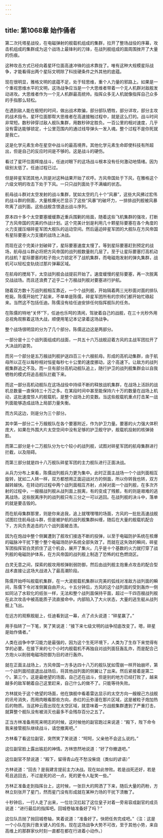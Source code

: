 ```yaml
---
---
---
```

title: 第1068章 始作俑者
---



第二次托塔星战役，在电磁弹射的舰载机组成的集群，拉开了整场战役的序幕，攻击机组成的集群成为这个战场上最锋利的刀锋，在战列舰组成的面周围挫开了大量的伤痕。

这种攻击方式已经向着星环位面高速冲锋的战术靠拢了。唯有这种大规模星际战争，才能看得出两个星际文明除了科技硬条件之外其他的底蕴。

现在很明显，雅格文明的底蕴不足，处于轻思维，重个人力量的邪路上。如果是一个重视思维水平的文明，这场战争应当是一个大思维者带着一个无人机群对敌舰发动进攻。大思维者作为一个无人机群最高统帅。指挥众多无人机就像指挥自己众多的手指那么轻松。

在遇到敌人能在极短的时间，做出战术欺骗，部分部队牺牲，部分详攻，部分主攻的战术指令。星环位面那帮大思维者在高速接触过程中，就是这么打的。战斗时间非常短。数秒钟穿过敌人舰队集群，用数秒钟定胜负。一百公里的相对速度，几乎没有雷达能够锁定，十公里范围内的通过线导弹头一发入魂。整个过程不是你死就是我亡。

这是化学元素生命在星空中战斗的最高境界。其他化学元素生命即使科技有所超出，但是自己的反应时间是不够的。这是战斗的硬伤。

看过了星环位面辉煌战斗，任迪对眼下的这场战斗根本没有任何激动地情绪。因为级别太低了。任迪过程已过。

但是碎星军团其他人则是对这种战果开始了欢呼。方风帝国处于下风，在雅格这个六级文明的攻击下处于下风。一只只战列面处于不满编的状态。

航母战斗群对太空发射的战斗集群，犹如太空的几十个“风暴”，这些大风拂过宏伟的战斗群的侧面，大量核爆光芒显示了这些“风暴”的破坏力，一排排战列舰被风暴吹离了战列面。这些战舰含恨退出战斗序列。

原本四十多个太空要塞缓缓靠近重兵围剿的局面，随着这些飞机集群的强攻，打断了方风帝国的完美的作战计划。这个完美计划是利用几十颗星际要塞在各个角度的火力支援压缩碎星军团大舰队的运动空间。然后逼迫碎星军团的大舰队在方风帝国有星际要塞火力支援的战场上决战。

而现在这个完美计划破碎了，星际要塞速度太慢了。等到星际要塞赶到预定的战场，航母战斗群必将把方风帝国的战列舰数量削几层了。至于让星际要塞打高机动的战机？星际要塞的粒子炮火力锁定不了战机集群，而电磁炮发射的弹丸集群，战机可以轻松变轨绕过那片弹幕区域。

在航母的搅局下，太空战列舰会战提前开始了。速度缓慢的星际要塞，再一次脱离交战战场。而且还浪费了近乎二十万艘战列舰对要塞进行护航。

随着双方数十万战列舰相互靠近，一个个战列舰，开始隔着两三光秒面对面的排队枪毙。陈儒开始忙了起来，不单单是陈儒，碎星军团所有的宗师们都开始忙碌起来。当然这不包括任迪。陈儒没有给任迪安排任何指挥舰队的任务。

在陈儒的特地“关怀”下，任迪也乐呵的清闲，驾驶着自己的战舰，在三十光秒外用总视角观察着这场大战，顺便用笔记本记录着这场战争。

整个战场很明显的分为了几个部分。陈儒这边这是两部分。

一部分是十三个战列面组成的战面，一共五十六万战舰迎着方风的主战军团拉开了大决战的姿势。

而另一个部分是五万艘战列舰护送四百三十六艘航母。形成的高机动集群，由于航母所以正在以每秒相对恒星每秒七十公里的速度挪动，这个高速下。让敌方的战列舰集群追之不及。而一旦有部分高机动舰队追上，随行护卫的战列舰集群会以自我牺牲的模式将追击舰队拦截下来。

而这一部分高机动舰队在这场战役中持续不断的释放战机集群，在战场上活跃的战机总数量一直保持三十万之多。在某段时间中甚至能保持六十万的数量在战场上机动，这批速度惊人的舰载机，是整个战场上的变数。当这些舰载机重点打击某一战列面能够造成战场上局部力量失衡。

而方风这边，则是分为三个部分。

其中第一部分二十万艘舰队在各个要塞附近，作为护卫力量。要塞的火力强大体积庞大，如果在外围大片太空空间中没有足够的护卫舰守护，舰载机投射的核弹骑脸。

而第二部分是十二万舰队分为七个较小的战列舰，试图对碎星军团的航母集群进行拦截，以及阻碍。

而第三部分就是四十八万舰队碎星军团的主力舰队进行正面决战。

从兵力分布上来看，陈儒战列舰兵力更为集中。此时正面主战场一个个战列面相互旋转，犹如二人转一样，双方都想用正面迎战对方的侧面，所以你转我也转，双方越转越快。在转动的过程中两个战列面相互齐射，点掉对面一个战列舰，在多次齐射的过程中，一艘艘战列舰从战列面上脱离，有的变成了残骸，有的则是艰难的逃离战场，这些脱离序列的战列舰只有三分之一可以逃回。在战列舰的决斗中，落单的就是要击毁的。

而在航母集群那里，则是你来追我，追上就嘿嘿嘿的场面，方风的一批批高速战舰试图拦住航母战斗群，但是被护航的战列舰集群纠缠，随后在大量的舰载机配合下，方风负责追击的六个战列面被击溃。

因为在炮战中整个侧翼遭到了舰攻们接连不断的投弹，以至于电磁防护系统在核爆的磁脉冲干扰下整个整个电磁场防护系统全部失效了。而就在这失效的瞬间，碎星军团指挥官白灵抓住了这个机会，展开了集火。几乎是十个基数的火力就打穿了战列舰的电磁防护体系，在方风帝国的战列舰上制造了恐怖的红色燃烧区。

白灵无意之间，探索的舰攻用核弹削弱防御，然后由战列舰主炮重点攻击的配合型战术直接让这场大战进入了最高潮阶段。

陈儒开始呼叫舰载机集群，在一大波舰载机集群以完美的弧线对准敌方战列面的瞬间，陈儒下令对准侧翼自由开火。十五分钟后，方风的这个战列面的受到轰炸一侧如同沾了水软化的纸张一样，无法和整个战列面保持平面，超过一千四百艘战列舰在此次攻击中被高能质子流直接命中。内部陷入了大火状态，大量的逃生艇从战列舰上飞出。

在远方的观察舰艇上，任迪看到这一幕，点了点头说道：“碎星赢了。”

用手指转了一下笔，笑了笑说道：“接下来七级文明的战争彻底改变了。嗯，碎星是始作俑者。”

人类在战争中学习能力是最强的，因为这个生死环境下，人类为了生存下来觉得有学的必要。在接下来的七个小时内舰载机不再独自对战列面狂轰乱炸，而是配合己方炮火以削弱电磁场防御为目的进行轰炸。

就在正面主战场上，方风帝国一方多达四十八万的舰队犹如雪崩一样开始崩坏，第一个战列面彻底退出战场后，将其他战列面的侧翼让了出来。然后紧接着是第二个。第三个。这是最绝望的场面，自己还在战斗，但是别的地方已经打败了，越来越多的敌军朝着自己这里赶来，自己什么的做不了。只能等待失败。

方林就处于这个绝望的场面，他在旗舰中看着雷达显示的太空方向一艘艘己方战舰的讯号消失，而用肉眼看那些方向，赤红的云弥漫在那片区域，这是被粒子炮加热后的物质。当这种云霞出现在太空区域，就意味着一方战舰集群遭到了严重打击，就算整个舰队没有被消灭也最多不会残存百分之五了。

正当方林准备用死来明志的时候，这时候他的副官跑过来说道：“殿下，陛下命令我来接管舰队继续战斗，请您撤离吧。”

方林看了看这位副官，突然笑了笑说道：“呵呵，父亲他不会这么说的。”

这位副官脸上露出尴尬的神情。方林悠然地说道：“好了你撤退吧。”

这位副官不禁说道：“殿下，留得青山在不愁没柴烧（类似的谚语）”

方林说道：“回去？是我建言提前主力决战。现在如此惨败。若是战死还好，若是苟且逃回去，不过是死的迟一点，死的更令人耻笑一些。”

方林正准备走到指挥台上，这时候，一张巨大的网洒了下来，随后大量的药粉，方林立刻张开了星门，然而星门没有形成就在某种力场的干扰下溃散了。

十秒钟后，一行人走了出来，一位壮汉扛起了这位皇子对着一旁易容成副官的成员说道：“进行最后的指挥吧。回城卷轴准备好了吗？”

这位队员抛了抛回城卷轴，笑着说道：“准备好了。快把任务完成吧。”（注：这是一个小队在执行救关键人的任务。现在这场战争大势不可改，至于其他小势，来自高维上的那群家伙时刻一直都在都在行进着小动作。）